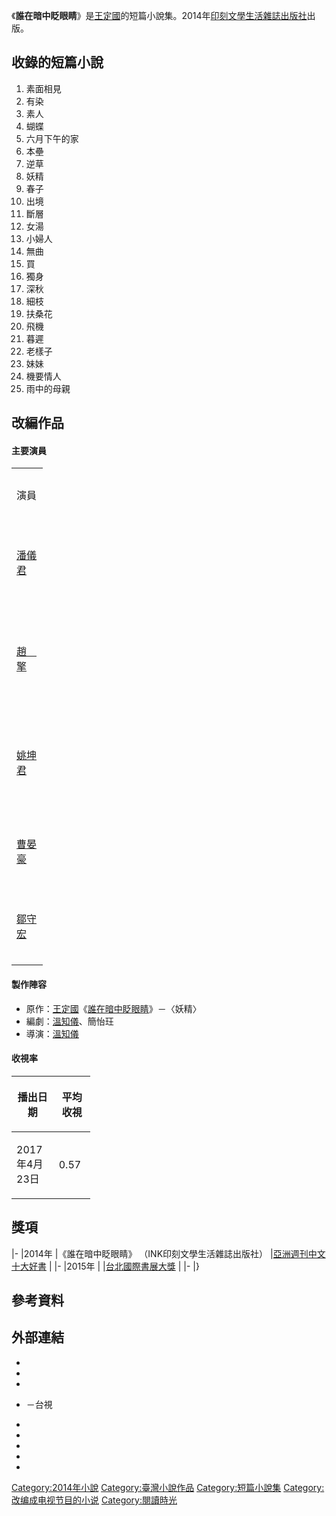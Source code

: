 {{Infobox Book | <!-- See [[Wikipedia:WikiProject_Novels|Wikipedia:WikiProject Novels]] or [[Wikipedia:WikiProject_Books|Wikipedia:WikiProject Books]] -->
| name          = 誰在暗中眨眼睛
| title_orig    = 
| translator    = 
| image         = <!--prefer 1st edition-->
| image_caption = 
| author        = [[王定國_(作家)|王定國]]
| illustrator   = 
| cover_artist  = 
| country       = {{TWN}}
| language      = [[華文|華文]]
| series        = 
| genre         = 小說
| publisher     = [[印刻文學生活雜誌出版社|印刻文學生活雜誌出版社]]
| release_date  = 2014年10月1日
| english_release_date =
| media_type    = 
| pages         = 280
| isbn          = ISBN 9789865823955
| preceded_by   = 那麼熱，那麼冷
| followed_by   = 敵人的櫻花
}}
《'''誰在暗中眨眼睛'''》是[[王定國_(作家)|王定國]]的短篇小說集。2014年[[印刻文學生活雜誌出版社|印刻文學生活雜誌出版社]]出版。

==收錄的短篇小說==
#素面相見                                    
#有染                                        
#素人                                        
#蝴蝶                                        
#六月下午的家                               
#本壘                                        
#逆草                                        
#妖精                                        
#春子                                        
#出境                                        
#斷層                                        
#女湯
#小婦人
#無曲
#買
#獨身
#深秋
#細枝
#扶桑花
#飛機
#暮遲
#老樣子
#妹妹
#機要情人
#雨中的母親

==改編作品==
{{see also|閱讀時光2}}
{{Infobox Television
| show_name            = 閱讀時光2誰在暗中眨眼睛-妖精
| original_name        = 
| image                =
| caption              =
| show_name_2          =
| genre                = [[偶像劇|偶像劇]]
| format               =
| 原創            = [[王定國_(作家)|王定國]]《[[誰在暗中眨眼睛|誰在暗中眨眼睛]]-妖精》
| developer            =
| writer               =
| director             = [[溫知儀|溫知儀]]
| creative_director    =
| presenter            =
| starring             =[[趙擎|趙擎]]、[[潘儀君|潘儀君]]、[[姚坤君|姚坤君]]、[[曹晏豪|曹晏豪]]
| judges               =
| voices               =
| narrated             =
| theme_music_composer =
| opentheme            =
| endtheme             =
| composer             =
| country              = {{ROC-TW}}
| language             = [[國語|國語]]、[[臺灣話|臺語]]、少許[[日語|日語]]<ref>《玫瑰玫瑰我愛你》及《先生媽》所使用</ref>
| num_seasons          = <!-- or num_series -->
| num_episodes         = 1集
| list_episodes        =
| slogan               =
| executive_producer   =
| supervising_producer =
| producer             =潘逸群
| editor               =
| location             =
| cinematography       =
| consultant           = 須文蔚、葉美瑤
| camera               =
| runtime              = 110分鐘（含廣告）
| company              = [[臺灣電視公司|臺灣電視公司]]
| distributor          =
| channel              = [[臺灣電視台|台視主頻]]
| picture_format       = [[標準畫質電視|標準畫質電視]]、[[高清电视|-{zh-tw:高畫質電視;zh-hant:高清電視;zh-hans:高清电视}-]]
| audio_format         =
| first_run            = {{TWN}}
| aired                = {{start date|2017|4|23}}
| status               =
| preceded_by          =
| followed_by          =
| related              =
| website              = http://writers.ttv.com.tw/writers/writer2/index.html
| production_website   =
}}
==== 主要演員 ====
{|class="wikitable" width="100%" style="text-align:center;"
|- style="background:darkgreen; color:white;font-weight: bold;"
| width=12%|演員|| width=12%|角色||介紹
|-
| [[潘儀君|潘儀君]] || 江梓雲 || align=left|42歲，獨居。
|-
| [[趙擎|趙　擎]] || 宋漢忠 || align=left|50歲，國中英文老師。
|-
| [[姚坤君|姚坤君]] || 李淑英 || align=left|48歲，家庭主婦。
|-
| [[曹晏豪|曹晏豪]] || 宋語軒 || align=left|25歲，上班族。
|-
| [[鄒守宏|鄒守宏]] || 小紀 || align=left|語軒好同事。
|-
|}

==== 製作陣容 ====
*原作：[[王定國_(作家)|王定國]]《[[誰在暗中眨眼睛|誰在暗中眨眼睛]]》－〈妖精〉
*編劇：[[溫知儀|溫知儀]]、簡怡玨
*導演：[[溫知儀|溫知儀]]

==== 收視率 ====
{|class="wikitable" style="text-align:center;width:25%;"
|-
!width="15%"|播出日期||width="10%"|平均收視
|-
|2017年4月23日|| 0.57
|}

==獎項==
{{awards table}}
|-
|2014年
|《誰在暗中眨眼睛》 （INK印刻文學生活雜誌出版社）
|[[亞洲週刊中文十大好書|亞洲週刊中文十大好書]]
|{{won}}
|-
|2015年
|
|[[台北國際書展大獎|台北國際書展大獎]] 
|{{won}}
|-
|}

==參考資料==
{{Reflist}}

==外部連結==
* {{Facebook|writers2017|閱讀時光2}}
* {{twitter|writers2_2017|閱讀時光2}}
* {{youtube|channel=UCJzaDfCtoElWCa-mtfG9cjw|閱讀時光2}}
* {{official|http://writers.ttv.com.tw/writers/writer2/index.html}}－台視
* {{douban|27040761|閱讀時光2}}
*{{douban|25964394|誰在暗中眨眼睛|book}}
*{{douban|27018347|誰在暗中眨眼睛-妖精}}
*{{youtube|nBd20B0fhQs|閱讀時光Ⅱ－妖精}}
*{{youtube|LQ_TBzYwi0Y|閱讀時光Ⅱ－妖精幕後紀實}} 

{{電視節目的變遷
|電視台    = {{TWN}} [[臺灣電視台|台視主頻]]
|播放檔次  = 每週日 20:00 - 22:00
|節目名稱  = 閱讀時光2<br />（2017年4月16日－2017年5月7日）
|上一節目  = [[又，吳海英|又是！吳海英]]<br>（2017年1月1日－2017年4月9日）
|下一節目  = [[請回答1988|請回答1988]]<br>（2017年5月14日－2017年9月24日）
|2播放檔次 = 每週五 22:00 - 23:50
|2節目名稱 = 閱讀時光2（重播）<br />（2018年10月19日－2018年11月9日）
|2上一節目 = [[動物系戀人啊|動物系戀人啊]]<br />（2018年8月17日－2018年10月12日）
|2下一節目 = [[種菜女神|種菜女神]]<br />（2018年11月16日－）
}}

{{電視節目的變遷
|電視台   = {{TWN}} [[客家電視台|客家電視台]]
|播放檔次 = 每週六 21:00 - 23:00
|節目名稱 = 閱讀時光2<br />（2017年4月22日－2017年5月13日）
|上一節目 = 客家電視電影院
|下一節目 = [[死了一個國中生之後|死了一個國中生之後]]（重播）
}}
{{電視節目的變遷
|電視台   = {{TWN}} [[東森超視|東森超視]]
|播放檔次 = 每週六 20:00 - 22:00<br/>12月9日19:00 - 20:30
|節目名稱 = 閱讀時光2<br />（2017年11月25日 - 2017年12月9日）
|上一節目 = [[我和我的四個男人|我和我的四個男人]] (重播)<br>（2017年8月12日－2017年11月18日）
|下一節目 = [[獅子王強大|獅子王強大]] (20:30-22:00)<br>（2017年12月9日－2018年3月31日）
}}

[[Category:2014年小說|Category:2014年小說]]
[[Category:臺灣小說作品|Category:臺灣小說作品]]
[[Category:短篇小說集|Category:短篇小說集]]
[[Category:改编成电视节目的小说|Category:改编成电视节目的小说]]
[[Category:閱讀時光|Category:閱讀時光]]